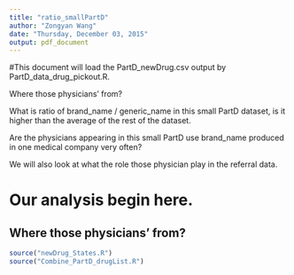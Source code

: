 ```yaml
---
title: "ratio_smallPartD"
author: "Zongyan Wang"
date: "Thursday, December 03, 2015"
output: pdf_document
---
```


#This document will load the PartD_newDrug.csv output by PartD_data_drug_pickout.R. 

Where those physicians' from? \

What is ratio of brand_name / generic_name in this small PartD dataset, is it higher than the average of the rest of the dataset.\

Are the physicians appearing in this small PartD use brand_name produced in one medical company very often?\

We will also look at what the role those physician play in the referral data.\


# Our analysis begin here.
## Where those physicians' from? 
```r
source("newDrug_States.R")
source("Combine_PartD_drugList.R")
```



